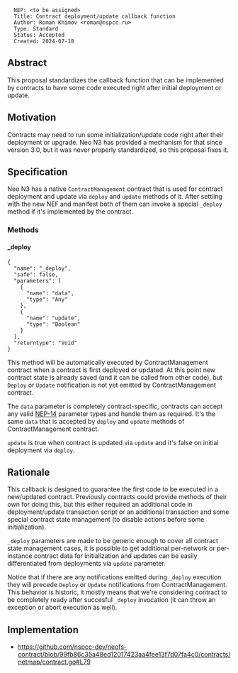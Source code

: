<pre>
  NEP: <to be assigned>
  Title: Contract deployment/update callback function
  Author: Roman Khimov <roman@nspcc.ru>
  Type: Standard
  Status: Accepted
  Created: 2024-07-18
</pre>

==Abstract==

This proposal standardizes the callback function that can be implemented by contracts to have some code executed right after initial deployment or update.

==Motivation==

Contracts may need to run some initialization/update code right after their deployment or upgrade. Neo N3 has provided a mechanism for that since version 3.0, but it was never properly standardized, so this proposal fixes it.

==Specification==

Neo N3 has a native <code>ContractManagement</code> contract that is used for contract deployment and update via <code>deploy</code> and <code>update</code> methods of it. After settling with the new NEF and manifest both of them can invoke a special <code>_deploy</code> method if it's implemented by the contract.

===Methods===

====_deploy====

<pre>
{
  "name": "_deploy",
  "safe": false,
  "parameters": [
    {
      "name": "data",
      "type": "Any"
    },
    {
      "name": "update",
      "type": "Boolean"
    }
  ],
  "returntype": "Void"
}
</pre>

This method will be automatically executed by ContractManagement contract when a contract is first deployed or updated. At this point new contract state is already saved (and it can be called from other code), but <code>Deploy</code> or <code>Update</code> notification is not yet emitted by ContractManagement contract.

The <code>data</code> parameter is completely contract-specific, contracts can accept any valid [[nep-14.mediawiki|NEP-14]] parameter types and handle them as required. It's the same <code>data</code> that is accepted by <code>deploy</code> and <code>update</code> methods of ContractManagement contract.

<code>update</code> is true when contract is updated via <code>update</code> and it's false on initial deployment via <code>deploy</code>.

==Rationale==

This callback is designed to guarantee the first code to be executed in a new/updated contract. Previously contracts could provide methods of their own for doing this, but this either required an additional code in deployment/update transaction script or an additional transaction and some special contract state management (to disable actions before some initialization).

<code>_deploy</code> parameters are made to be generic enough to cover all contract state management cases, it is possible to get additional per-network or per-instance contract data for initialization and updates can be easily differentiated from deployments via <code>update</code> parameter.

Notice that if there are any notifications emitted during <code>_deploy</code> execution they will precede <code>Deploy</code> or <code>Update</code> notifications from ContractManagement. This behavior is historic, it mostly means that we're considering contract to be completely ready after succesful <code>_deploy</code> invocation (it can throw an exception or abort execution as well).

==Implementation==

* https://github.com/nspcc-dev/neofs-contract/blob/99fb86c35a48ed12017423aa4fee13f7d07fa4c0/contracts/netmap/contract.go#L79
